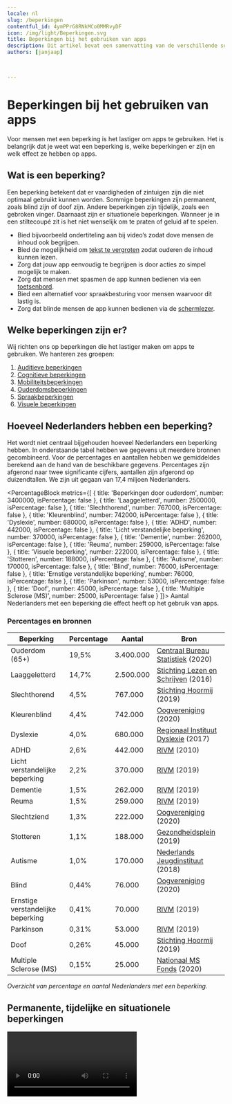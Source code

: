 ```yaml
---
locale: nl
slug: /beperkingen
contentful_id: 4ymPPrG8RNkMCo0MMRvyDF
icon: /img/light/Beperkingen.svg
title: Beperkingen bij het gebruiken van apps
description: Dit artikel bevat een samenvatting van de verschillende soorten beperkingen. Hier vind je ook het aantal Nederlanders met een beperking.
authors: [janjaap]


	
---
```


# Beperkingen bij het gebruiken van apps

Voor mensen met een beperking is het lastiger om apps te gebruiken. Het is belangrijk dat je weet wat een beperking is, welke beperkingen er zijn en welk effect ze hebben op apps.

## Wat is een beperking?

Een beperking betekent dat er vaardigheden of zintuigen zijn die niet optimaal gebruikt kunnen worden. Sommige beperkingen zijn permanent, zoals blind zijn of doof zijn. Andere beperkingen zijn tijdelijk, zoals een gebroken vinger. Daarnaast zijn er situationele beperkingen. Wanneer je in een stiltecoupé zit is het niet wenselijk om te praten of geluid af te spelen.

- Bied bijvoorbeeld ondertiteling aan bij video’s zodat dove mensen de inhoud ook begrijpen.
- Bied de mogelijkheid om [tekst te vergroten](/nl/stats/lettergrootte) zodat ouderen de inhoud kunnen lezen.
- Zorg dat jouw app eenvoudig te begrijpen is door acties zo simpel mogelijk te maken.
- Zorg dat mensen met spasmen de app kunnen bedienen via een [toetsenbord](/nl/stats/toetsenbordbediening).
- Bied een alternatief voor spraakbesturing voor mensen waarvoor dit lastig is.
- Zorg dat blinde mensen de app kunnen bedienen via de [schermlezer](/nl/stats/schermlezer).

## Welke beperkingen zijn er?

Wij richten ons op beperkingen die het lastiger maken om apps te gebruiken. We hanteren zes groepen:

1. [Auditieve beperkingen](/nl/artikelen/beperkingen/auditief)
2. [Cognitieve beperkingen](/nl/artikelen/beperkingen/cognitief)
3. [Mobiliteitsbeperkingen](/nl/artikelen/beperkingen/mobiliteit)
4. [Ouderdomsbeperkingen](/nl/artikelen/beperkingen/ouderdom)
5. [Spraakbeperkingen](/nl/artikelen/beperkingen/spraak)
6. [Visuele beperkingen](/nl/artikelen/beperkingen/visueel)

## Hoeveel Nederlanders hebben een beperking?

Het wordt niet centraal bijgehouden hoeveel Nederlanders een beperking hebben. In onderstaande tabel hebben we gegevens uit meerdere bronnen gecombineerd. Voor de percentages en aantallen hebben we gemiddeldes berekend aan de hand van de beschikbare gegevens. Percentages zijn afgerond naar twee significante cijfers, aantallen zijn afgerond op duizendtallen. We zijn uit gegaan van 17,4 miljoen Nederlanders.

<PercentageBlock
  metrics={[
    { title: 'Beperkingen door ouderdom', number: 3400000, isPercentage: false },
    { title: 'Laaggeletterd', number: 2500000, isPercentage: false },
    { title: 'Slechthorend', number: 767000, isPercentage: false },
    { title: 'Kleurenblind', number: 742000, isPercentage: false },
    { title: 'Dyslexie', number: 680000, isPercentage: false },
    { title: 'ADHD', number: 442000, isPercentage: false },
    { title: 'Licht verstandelijke beperking', number: 370000, isPercentage: false },
    { title: 'Dementie', number: 262000, isPercentage: false },
    { title: 'Reuma', number: 259000, isPercentage: false },
    { title: 'Visuele beperking', number: 222000, isPercentage: false },
    { title: 'Stotteren', number: 188000, isPercentage: false },
    { title: 'Autisme', number: 170000, isPercentage: false },
    { title: 'Blind', number: 76000, isPercentage: false },
    { title: 'Ernstige verstandelijke beperking', number: 76000, isPercentage: false },
    { title: 'Parkinson', number: 53000, isPercentage: false },
    { title: 'Doof', number: 45000, isPercentage: false },
    { title: 'Multiple Sclerose (MS)', number: 25000, isPercentage: false }
  ]}>
  Aantal Nederlanders met een beperking die effect heeft op het gebruik van apps.
</PercentageBlock>

### Percentages en bronnen

| Beperking | Percentage | Aantal | Bron |
| --- | --- | --- | --- |
| Ouderdom (65+) | 19,5% | 3.400.000 | [Centraal Bureau Statistiek](https://www.cbs.nl/nl-nl/visualisaties/dashboard-bevolking/leeftijd/ouderen) (2020) |
| Laaggeletterd | 14,7% | 2.500.000 | [Stichting Lezen en Schrijven](https://www.lezenenschrijven.nl/informatie-over-laaggeletterdheid-nederland) (2016) |
| Slechthorend | 4,5% | 767.000 | [Stichting Hoormij](https://www.volksgezondheidenzorg.info/onderwerp/gehoorstoornissen/cijfers-context/huidige-situatie#node-prevalentie-slechthorendheid-huisartsenpraktijk) (2019) |
| Kleurenblind | 4,4% | 742.000 | [Oogvereniging](https://www.oogvereniging.nl/oogaandoeningen/oogaandoeningen-overzicht/kleurenblindheid/) (2020) |
| Dyslexie | 4,0% | 680.000 | [Regionaal Instituut Dyslexie](https://www.rid.nl/blog/cijfersdyslexie/) (2017) |
| ADHD | 2,6% | 442.000 | [RIVM](https://www.volksgezondheidenzorg.info/onderwerp/adhd/cijfers-context/huidige-situatie#node-prevalentie-van-adhd-bevolkingsonderzoek) (2010) |
| Licht verstandelijke beperking | 2,2% | 370.000 | [RIVM](https://www.scp.nl/publicaties/publicaties/2019/10/01/het-aantal-mensen-met-een-licht-verstandelijke-beperking-een-schatting) (2019) |
| Dementie | 1,5% | 262.000 | [RIVM](https://www.volksgezondheidenzorg.info/onderwerp/dementie/cijfers-context/huidige-situatie#node-aantal-personen-met-dementie-de-bevolking) (2019) |
| Reuma | 1,5% | 259.000 | [RIVM](https://www.volksgezondheidenzorg.info/onderwerp/reumato%C3%AFde-artritis-ra/cijfers-context/huidige-situatie#node-prevalentie-reumato%C3%AFde-artritis-huisartsenpraktijk) (2019) |
| Slechtziend | 1,3% | 222.000 | [Oogvereniging](https://www.oogvereniging.nl/oogaandoeningen/oogaandoeningen-overzicht/blind-doofblind-of-slechtziend/) (2020) |
| Stotteren | 1,1% | 188.000 | [Gezondheidsplein](https://www.gezondheidsplein.nl/aandoeningen/stotteren/item33459) (2019) |
| Autisme | 1,0% | 170.000 | [Nederlands Jeugdinstituut](https://www.nji.nl/nl/Databank/Cijfers-over-Jeugd-en-Opvoeding/Cijfers-per-onderwerp/Autisme) (2018) |
| Blind | 0,44% | 76.000 | [Oogvereniging](https://www.oogvereniging.nl/oogaandoeningen/oogaandoeningen-overzicht/blind-doofblind-of-slechtziend/) (2020) |
| Ernstige verstandelijke beperking | 0,41% | 70.000 | [RIVM](https://www.scp.nl/publicaties/publicaties/2019/10/01/het-aantal-mensen-met-een-licht-verstandelijke-beperking-een-schatting) (2019) |
| Parkinson | 0,31% | 53.000 | [RIVM](https://www.volksgezondheidenzorg.info/onderwerp/ziekte-van-parkinson/cijfers-context/huidige-situatie#node-prevalentie-ziekte-van-parkinson-huisartsenpraktijk) (2019) |
| Doof | 0,26% | 45.000 | [Stichting Hoormij](https://www.volksgezondheidenzorg.info/onderwerp/gehoorstoornissen/cijfers-context/huidige-situatie#node-prevalentie-slechthorendheid-huisartsenpraktijk) (2019) |
| Multiple Sclerose (MS) | 0,15% | 25.000 | [Nationaal MS Fonds](https://nationaalmsfonds.nl/onderzoek-wijst-uit-25-000-mensen-met-ms-in-nederland/) (2020) |

*Overzicht van percentage en aantal Nederlanders met een beperking.*

## Permanente, tijdelijke en situationele beperkingen

<Video youTubeId="QcJhQnRyysM" title="Permanent, temporary, and situational disabilities - Accessibility on Google Play" name="Video - Permanent, temporary, and situational disabilities - Accessibility on Google Play"/>